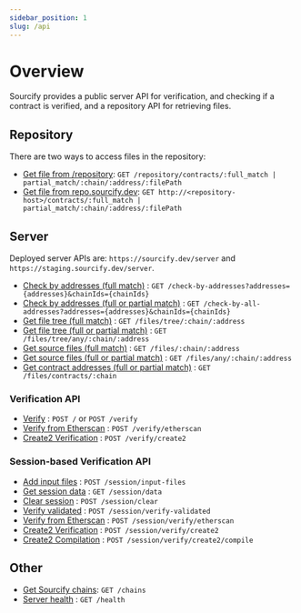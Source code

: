 ```yaml
---
sidebar_position: 1
slug: /api
---
```


# Overview

Sourcify provides a public server API for verification, and checking if a contract is verified, and a repository API for retrieving files.

## Repository

There are two ways to access files in the repository:

- [Get file from /repository](/docs/api/repository/get-file-static): `GET /repository/contracts/:full_match | partial_match/:chain/:address/:filePath`
- [Get file from repo.sourcify.dev](/docs/api/repository/get-file-repository): `GET http://<repository-host>/contracts/:full_match | partial_match/:chain/:address/:filePath`

## Server

Deployed server APIs are: `https://sourcify.dev/server` and `https://staging.sourcify.dev/server`.

- [Check by addresses (full match)](/docs/api/server/check-by-addresses) : `GET /check-by-addresses?addresses={addresses}&chainIds={chainIds}`
- [Check by addresses (full or partial match)](/docs/api/server/check-all-by-addresses) : `GET /check-by-all-addresses?addresses={addresses}&chainIds={chainIds}`
- [Get file tree (full match)](/docs/api/server/get-file-tree-full) : `GET /files/tree/:chain/:address`
- [Get file tree (full or partial match)](/docs/api/server/get-file-tree-all) : `GET /files/tree/any/:chain/:address`
- [Get source files (full match)](/docs/api/server/get-source-files-full) : `GET /files/:chain/:address`
- [Get source files (full or partial match)](/docs/api/server/get-source-files-all) : `GET /files/any/:chain/:address`
- [Get contract addresses (full or partial match)](/docs/api/server/get-contract-addresses-all) : `GET /files/contracts/:chain`

### Verification API

- [Verify](/docs/api/server/verify) : `POST /` or `POST /verify`
- [Verify from Etherscan](/docs/api/server/verify/etherscan) : `POST /verify/etherscan`
- [Create2 Verification](/docs/api/server/verify/create2) : `POST /verify/create2`

### Session-based Verification API


<V2Note />

- [Add input files](/docs/api/server/session/add-input-files) : `POST /session/input-files`
- [Get session data](/docs/api/server/session/get-session-data) : `GET /session/data`
- [Clear session](/docs/api/server/session/session/clear) : `POST /session/clear`
- [Verify validated](/docs/api/server/session/verify-validated) : `POST /session/verify-validated`
- [Verify from Etherscan](/docs/api/server/session/verify/etherscan) : `POST /session/verify/etherscan`
- [Create2 Verification](/docs/api/server/session/verify/create2) : `POST /session/verify/create2`
- [Create2 Compilation](/docs/api/server/session/verify/create2/compile) : `POST /session/verify/create2/compile`

## Other

- [Get Sourcify chains](/docs/api/chains): `GET /chains`
- [Server health](/docs/API/health) : `GET /health`
